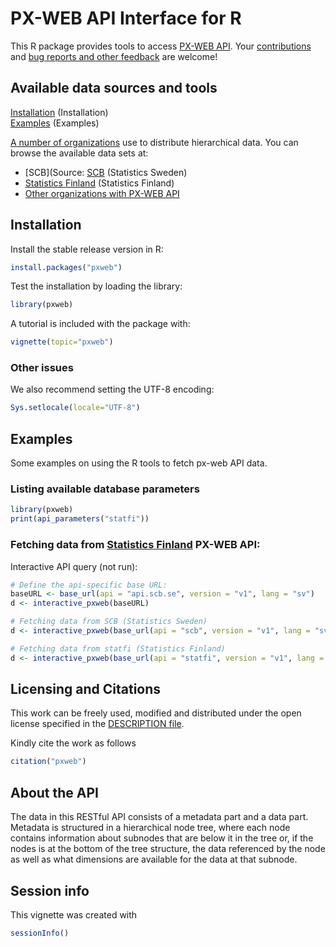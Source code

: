 <!--
%\VignetteEngine{knitr::knitr}
%\VignetteIndexEntry{pxweb}
-->

PX-WEB API Interface for R
===========

This R package provides tools to access [PX-WEB
API](http://www.scb.se/Grupp/OmSCB/API/API-description.pdf). Your
[contributions](http://ropengov.github.com/contact.html) and [bug
reports and other feedback](https://github.com/ropengov/pxweb) are
welcome!



## Available data sources and tools

[Installation](#installation) (Installation)  
[Examples](#examples) (Examples)  

[A number of organizations](http://www.scb.se/sv_/PC-Axis/Programs/PX-Web/PX-Web-examples/) use to distribute hierarchical data. You can browse the available data sets at:

* [SCB](Source: [SCB](http://www.statistikdatabasen.scb.se/pxweb/en/ssd/) (Statistics Sweden)
* [Statistics Finland](http://tilastokeskus.fi/til/aihealuejako.html) (Statistics Finland)
* [Other organizations with PX-WEB API](http://www.scb.se/sv_/PC-Axis/Programs/PX-Web/PX-Web-examples/)

## <a name="installation"></a>Installation


Install the stable release version in R:

```r
install.packages("pxweb")
```

Test the installation by loading the library:

```r
library(pxweb)
```

A tutorial is included with the package with:
```r
vignette(topic="pxweb")
```


### Other issues

We also recommend setting the UTF-8 encoding:

```r
Sys.setlocale(locale="UTF-8") 
```

## <a name="examples"></a>Examples

Some examples on using the R tools to fetch px-web API data.

### Listing available database parameters

```r
library(pxweb)
print(api_parameters("statfi"))
```

### Fetching data from [Statistics Finland](http://www.stat.fi/org/avoindata/api.html) PX-WEB API:

Interactive API query (not run):

```r
# Define the api-specific base URL:
baseURL <- base_url(api = "api.scb.se", version = "v1", lang = "sv")
d <- interactive_pxweb(baseURL)

# Fetching data from SCB (Statistics Sweden)
d <- interactive_pxweb(base_url(api = "scb", version = "v1", lang = "sv"))

# Fetching data from statfi (Statistics Finland)
d <- interactive_pxweb(base_url(api = "statfi", version = "v1", lang = "fi"))
```


## Licensing and Citations

This work can be freely used, modified and distributed under the open license specified in the [DESCRIPTION file](https://github.com/rOpenGov/pxweb/blob/master/DESCRIPTION).

Kindly cite the work as follows

```r
citation("pxweb")
```

## About the API

The data in this RESTful API consists of a metadata part and a data
part. Metadata is structured in a hierarchical node tree, where each
node contains information about subnodes that are below it in the tree
or, if the nodes is at the bottom of the tree structure, the data
referenced by the node as well as what dimensions are available for
the data at that subnode.


## Session info

This vignette was created with

```r
sessionInfo()
```




